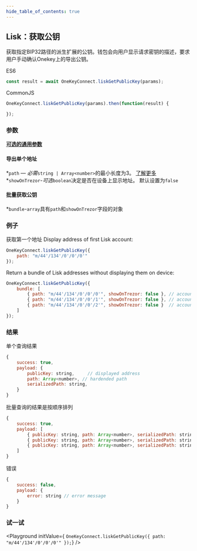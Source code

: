 ```yaml
---
hide_table_of_contents: true
---
```


## Lisk：获取公钥
获取指定BIP32路径的派生扩展的公钥。钱包会向用户显示请求密钥的描述，要求用户手动确认Onekey上的导出公钥。

ES6
```javascript
const result = await OneKeyConnect.liskGetPublicKey(params);
```

CommonJS
```javascript
OneKeyConnect.liskGetPublicKey(params).then(function(result) {

});
```

### 参数
[****可选的通用参数****](./commonParams)
#### 导出单个地址
*`path` — *必需*`string | Array<number>`的最小长度为3。 [了解更多](./path)
*`showOnTrezor`-*可选*`boolean`决定是否在设备上显示地址。 默认设置为`false`

#### 批量获取公钥
*`bundle`-`array`具有`path`和`showOnTrezor`字段的对象

### 例子
获取第一个地址
Display address of first Lisk account:
```javascript
OneKeyConnect.liskGetPublicKey({
    path: "m/44'/134'/0'/0'/0'"
});
```
Return a bundle of Lisk addresses without displaying them on device:
```javascript
OneKeyConnect.liskGetPublicKey({
    bundle: [
        { path: "m/44'/134'/0'/0'/0'", showOnTrezor: false }, // account 1
        { path: "m/44'/134'/0'/0'/1'", showOnTrezor: false }, // account 2
        { path: "m/44'/134'/0'/0'/2'", showOnTrezor: false }  // account 3
    ]
});
```

### 结果
单个查询结果
```javascript
{
    success: true,
    payload: {
        publicKey: string,     // displayed address
        path: Array<number>, // hardended path
        serializedPath: string,
    }
}
```
批量查询的结果是按顺序排列
```javascript
{
    success: true,
    payload: [
        { publicKey: string, path: Array<number>, serializedPath: string }, // account 1
        { publicKey: string, path: Array<number>, serializedPath: string }, // account 2
        { publicKey: string, path: Array<number>, serializedPath: string }  // account 3
    ]
}
```
错误
```javascript
{
    success: false,
    payload: {
        error: string // error message
    }
}
```


### 试一试
<Playground
    initValue={
`OneKeyConnect.liskGetPublicKey({
    path: "m/44'/134'/0'/0'/0'"
});`}
/>

